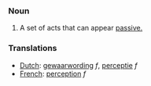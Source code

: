 ===Noun===

#A set of acts that can appear [[passive.]]

===Translations===
*[[Dutch]]: [[gewaarwording]] ''f'', [[perceptie]] ''f''
*[[French]]: [[perception]] ''f''